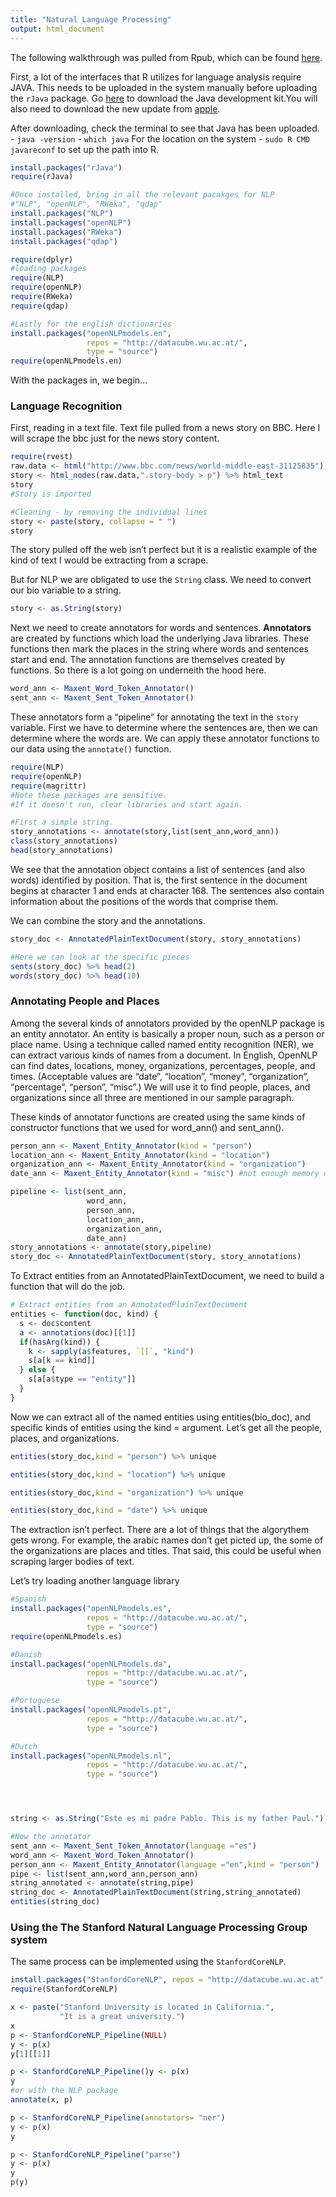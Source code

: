```yaml
---
title: "Natural Language Processing"
output: html_document
---
```


The following walkthrough was pulled from Rpub, which can be found [here]("https://rpubs.com/lmullen/nlp-chapter").

First, a lot of the interfaces that R utilizes for language analysis require JAVA. This needs to be uploaded in the system manually before uploading the `rJava` package. Go [here]("http://www.oracle.com/technetwork/java/javase/downloads/jdk8-downloads-2133151.html") to download the Java development kit.You will also need to download the new update from [apple]("http://support.apple.com/kb/DL1572").

After downloading, check the terminal to see that Java has been uploaded. 
 - `java -version`
 - `which java` For the location on the system
 - `sudo R CMD javareconf` to set up the path into R.

```r
install.packages("rJava")
require(rJava)

#Once installed, bring in all the relevant pacakges for NLP
#"NLP", "openNLP", "RWeka", "qdap"
install.packages("NLP")
install.packages("openNLP")
install.packages("RWeka")
install.packages("qdap")

require(dplyr)
#loading packages 
require(NLP)
require(openNLP)
require(RWeka)
require(qdap)

#Lastly for the english dictionaries
install.packages("openNLPmodels.en",
                 repos = "http://datacube.wu.ac.at/",
                 type = "source")
require(openNLPmodels.en)
```

With the packages in, we begin...

### Language Recognition
First, reading in a text file. Text file pulled from a news story on BBC. Here I will scrape the bbc just for the news story content.
```r
require(rvest)
raw.data <- html("http://www.bbc.com/news/world-middle-east-31125835")
story <- html_nodes(raw.data,".story-body > p") %>% html_text
story
#Story is imported

#Cleaning - by removing the individual lines
story <- paste(story, collapse = " ")
story
```

The story pulled off the web isn't perfect but it is a realistic example of the kind of text I would be extracting from a scrape. 

But for NLP we are obligated to use the `String` class. We need to convert our bio variable to a string.
```r
story <- as.String(story)
```

Next we need to create annotators for words and sentences. **Annotators** are created by functions which load the underlying Java libraries. These functions then mark the places in the string where words and sentences start and end. The annotation functions are themselves created by functions. So there is a lot going on underneith the hood here. 
```r
word_ann <- Maxent_Word_Token_Annotator()
sent_ann <- Maxent_Sent_Token_Annotator()
```

These annotators form a “pipeline” for annotating the text in the `story` variable. First we have to determine where the sentences are, then we can determine where the words are. We can apply these annotator functions to our data using the `annotate()` function.
```r
require(NLP)
require(openNLP)
require(magrittr)
#Note these packages are sensitive.
#If it doesn't run, clear libraries and start again.

#First a simple string. 
story_annotations <- annotate(story,list(sent_ann,word_ann))
class(story_annotations)
head(story_annotations)
```
We see that the annotation object contains a list of sentences (and also words) identified by position. That is, the first sentence in the document begins at character 1 and ends at character 168. The sentences also contain information about the positions of the words that comprise them.

We can combine the story and the annotations.
```r
story_doc <- AnnotatedPlainTextDocument(story, story_annotations)

#Here we can look at the specific pieces
sents(story_doc) %>% head(2)
words(story_doc) %>% head(10)
```

### Annotating People and Places
Among the several kinds of annotators provided by the openNLP package is an entity annotator. An entity is basically a proper noun, such as a person or place name. Using a technique called named entity recognition (NER), we can extract various kinds of names from a document. In English, OpenNLP can find dates, locations, money, organizations, percentages, people, and times. (Acceptable values are "date", "location", "money", "organization", "percentage", "person", "misc".) We will use it to find people, places, and organizations since all three are mentioned in our sample paragraph.

These kinds of annotator functions are created using the same kinds of constructor functions that we used for word_ann() and sent_ann().
```r
person_ann <- Maxent_Entity_Annotator(kind = "person")
location_ann <- Maxent_Entity_Annotator(kind = "location")
organization_ann <- Maxent_Entity_Annotator(kind = "organization")
date_ann <- Maxent_Entity_Annotator(kind = "misc") #not enough memory on my mac

pipeline <- list(sent_ann,
                 word_ann,
                 person_ann,
                 location_ann,
                 organization_ann,
                 date_ann)
story_annotations <- annotate(story,pipeline)
story_doc <- AnnotatedPlainTextDocument(story, story_annotations)
```

To Extract entities from an AnnotatedPlainTextDocument, we need to build a function that will do the job.
```r
# Extract entities from an AnnotatedPlainTextDocument
entities <- function(doc, kind) {
  s <- doc$content
  a <- annotations(doc)[[1]]
  if(hasArg(kind)) {
    k <- sapply(a$features, `[[`, "kind")
    s[a[k == kind]]
  } else {
    s[a[a$type == "entity"]]
  }
}
```

Now we can extract all of the named entities using entities(bio_doc), and specific kinds of entities using the kind = argument. Let’s get all the people, places, and organizations.
```r
entities(story_doc,kind = "person") %>% unique

entities(story_doc,kind = "location") %>% unique

entities(story_doc,kind = "organization") %>% unique

entities(story_doc,kind = "date") %>% unique
```

The extraction isn't perfect. There are a lot of things that the algorythem gets wrong. For example, the arabic names don't get picted up, the some of the organizations are places and titles. That said, this could be useful when scraping larger bodies of text. 

Let's try loading another language library
```r
#Spanish
install.packages("openNLPmodels.es",
                 repos = "http://datacube.wu.ac.at/",
                 type = "source")
require(openNLPmodels.es)

#Danish
install.packages("openNLPmodels.da",
                 repos = "http://datacube.wu.ac.at/",
                 type = "source")

#Portuguese
install.packages("openNLPmodels.pt",
                 repos = "http://datacube.wu.ac.at/",
                 type = "source")

#Dutch
install.packages("openNLPmodels.nl",
                 repos = "http://datacube.wu.ac.at/",
                 type = "source")




string <- as.String("Este es mi padre Pablo. This is my father Paul.")

#Now the annotator
sent_ann <- Maxent_Sent_Token_Annotator(language ="es")
word_ann <- Maxent_Word_Token_Annotator()
person_ann <- Maxent_Entity_Annotator(language ="en",kind = "person")
pipe <- list(sent_ann,word_ann,person_ann)
string_annotated <- annotate(string,pipe)
string_doc <- AnnotatedPlainTextDocument(string,string_annotated)
entities(string_doc)
```


### Using the The Stanford Natural Language Processing Group system

The same process can be implemented using the `StanfordCoreNLP`.
```r
install.packages("StanfordCoreNLP", repos = "http://datacube.wu.ac.at", type = "source")
require(StanfordCoreNLP)
```

```r
x <- paste("Stanford University is located in California.",
           "It is a great university.")
x
p <- StanfordCoreNLP_Pipeline(NULL)
y <- p(x)
y[1][[1]]

p <- StanfordCoreNLP_Pipeline()y <- p(x)
y
#or with the NLP package
annotate(x, p)

p <- StanfordCoreNLP_Pipeline(annotators= "ner")
y <- p(x)
y

p <- StanfordCoreNLP_Pipeline("parse")
y <- p(x)
y
p(y)
```



